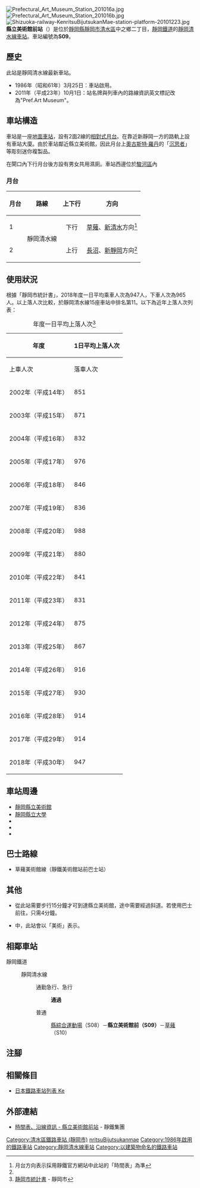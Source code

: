 {{NoteTA
|T=zh-hans:县立美術馆前站;zh-hk:縣立美術館前站;zh-tw:縣立美術館前車站;
|1=zh-hans:县立美術馆前站;zh-hk:縣立美術館前站;zh-tw:縣立美術館前車站;
|2=zh-hans:庄;zh-hk:庄;zh-tw:庄;
}}
{{Infobox station
|公司色 = #3366FF
|站名 = 縣立美術館前
|圖片 = 県立美術館前駅駅舎.jpg
|圖片說明 = 車站外觀（2017年11月）
|日文原名 = 県立美術館前
|平假名 = けんりつびじゅつかんまえ
|羅馬拼音 = Pref.Art Museum
|副站名 = 
|電報略號 = 
|所在地 = {{JPN}}[[靜岡縣|靜岡縣]][[靜岡市|靜岡市]][[清水區_(日本)|清水區]]中之鄉二丁目
|座標 = {{coord|34|59|50.69|N|138|26|16.57|E|type:railwaystation_region:JP-24|display=inline,title}}
|車站構造 = [[地面車站|地面車站]]
|月台配置 = 2面2線
|啟用年月日 = 1986年（昭和61年）3月25日
|廢站年月日 = 
|乘客人數 = 947
|上下車人次 = 
|統計年度 = 2018
|轉車 = 
|全寬備註 = 
|adjacent = {{Adjacent stations|system=靜岡鐵道|line=靜岡清水線|left=縣綜合運動場|right=草薙|note-left=S08<br>0.9km|note-mid=S09<br>距離[[新靜岡站|新靜岡]]5.7km|note-right=S10<br>0.7km}}
}}
[[File:Prefectural_Art_Museum_Station_201016a.jpg|thumb]]
[[File:Prefectural_Art_Museum_Station_201016b.jpg|thumb]]
[[File:Shizuoka-railway-KenritsuBijutsukanMae-station-platform-20101223.jpg|thumb]]
'''縣立美術館前站'''（{{jpn|j=県立美術館前駅|hg=けんりつびじゅつかんまええき|rm=Kenritsubijutsukanmae eki|f=y}}）是位於[[靜岡縣|靜岡縣]][[靜岡市|靜岡市]][[清水區_(日本)|清水區]]中之鄉二丁目，[[靜岡鐵道|靜岡鐵道]]的[[靜岡清水線|靜岡清水線]][[鐵路車站|車站]]。車站編號為'''S09'''。

== 歷史 ==
此站是靜岡清水線最新車站。

*1986年（昭和61年）3月25日：車站啟用。
*2011年（平成23年）10月1日：站名牌與列車內的路線資訊英文標記改為"Pref.Art Museum"。

== 車站構造 ==
車站是一座[[地面車站|地面車站]]，設有2面2線的[[相對式月台|相對式月台]]。在靠近新靜岡一方的路軌上設有車站大廈。由於車站鄰近縣立美術館，因此月台上[[奧古斯特·羅丹|奧古斯特·羅丹]]的「[[沉思者|沉思者]]」等彫刻迷你複製品。

在閘口內下行月台後方設有男女共用濕廁。車站西邊位於[[駿河區|駿河區]]內

=== 月台 ===
{| rules="rows" class="wikitable"
!月台!!路線!!上下行!!方向
|-
! 1
| rowspan="2"| {{Color|#3366FF|●}}靜岡清水線
| style="text-align:center" | 下行
| [[草薙站_(靜岡鐵道)|草薙]]、[[新清水駅|新清水]]方向<ref name="homen">月台方向表示採用靜鐵官方網站中此站的「時間表」為準</ref>
|-
! 2
| style="text-align:center" | 上行
| [[長沼站_(靜岡縣)|長沼]]、[[新靜岡站|新靜岡]]方向<ref name="homen" />
|}

== 使用狀況 ==
根據「靜岡市統計書」，2018年度一日平均乘車人次為947人，下車人次為965人。以上落人次比較，於靜岡清水線15座車站中排名第11。以下為近年上落人次列表：
{| class="wikitable" style="text-align:right;"
|+年度一日平均上落人次<ref>[http://www.city.shizuoka.jp/556_000114.html 静岡市統計書]{{ja icon}} - 靜岡市</ref>
|-
!rowspan="2"|年度
!colspan="3"|1日平均上落人次
|-
!上車人次
!落車人次
!合計
|-
|2002年（平成14年）
|851
|943
|1,784
|-
|2003年（平成15年）
|871
|957
|1,828
|-
|2004年（平成16年）
|832
|924
|1,756
|-
|2005年（平成17年）
|976
|933
|1,909
|-
|2006年（平成18年）
|846
|947
|1,793
|-
|2007年（平成19年）
|836
|945
|1,781
|-
|2008年（平成20年）
|988
|947
|1,935
|-
|2009年（平成21年）
|880
|851
|1,731
|-
|2010年（平成22年）
|841
|925
|1,766
|-
|2011年（平成23年）
|831
|915
|1,746
|-
|2012年（平成24年）
|875
|930
|1,805
|-
|2013年（平成25年）
|867
|859
|1,726
|-
|2014年（平成26年）
|916
|913
|1,829
|-
|2015年（平成27年）
|930
|927
|1,857
|-
|2016年（平成28年）
|914
|910
|1,824
|-
|2017年（平成29年）
|914
|926
|1,840
|-
|2018年（平成30年）
|947
|965
|1,912
|}

== 車站周邊 ==
*[[靜岡縣立美術館|靜岡縣立美術館]]
*[[靜岡縣立大學|靜岡縣立大學]]
*{{Translink|ja|静岡県立中央図書館|靜岡縣立中央圖書館}}
*{{Translink|ja|静岡県道407号静岡草薙清水線|靜岡縣道407號靜岡草薙清水線|南幹線}}
*{{Translink|ja|やぶきた種原樹|藪北種原樹}}

== 巴士路線 ==
*{{Translink|ja|しずてつジャストライン|靜鐵Justline}}草薙美術館線（靜鐵美術館站前巴士站）

== 其他 ==
*從此站需要步行15分鐘才可到達縣立美術館，途中需要經過斜道。若使用巴士前往，只需4分鐘。
* {{Translink|ja|パサールカード|Pasar卡}}中，此站會以「美術」表示。

== 相鄰車站 ==
; 靜岡鐵道
: {{車站編號s|#009|white|S}} 靜岡清水線
:: {{Color|orange|■}}通勤急行、{{Color|red|■}}急行
::: '''通過'''
:: {{Color|blue|■}}普通
::: [[縣綜合運動場站|縣綜合運動場]]（S08）－'''縣立美術館前（S09）'''－[[草薙站_(靜岡鐵道)|草薙]]（S10）
== 注腳 ==
{{Reflist}}
== 相關條目 ==
{{commonscat|Kenritsu Bijutsukanmae Station}}
* [[日本鐵路車站列表_Ke|日本鐵路車站列表 Ke]]
== 外部連結 ==
*[http://www.train.shizutetsu.co.jp/timetable/09_bijutsukanmae.html 時間表、沿線資訊 - 縣立美術館前站]{{ja icon}} - 靜鐵集團
{{靜岡清水線}}
{{DEFAULTSORT:Prefectural Art Museum}}
[[Category:清水區鐵路車站_(靜岡市)|Category:清水區鐵路車站 (靜岡市)]]
[[Category:日本鐵路車站_Ke|nritsuBijutsukanmae]]
[[Category:1986年啟用的鐵路車站|Category:1986年啟用的鐵路車站]]
[[Category:靜岡清水線車站|Category:靜岡清水線車站]]
[[Category:以建築物命名的鐵路車站|Category:以建築物命名的鐵路車站]]